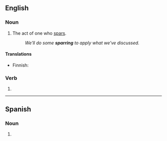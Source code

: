 ==English==

===Noun===
{{en-noun|~}}

# The act of one who [[spar]]s.
#: ''We'll do some '''sparring''' to apply what we've discussed.''

====Translations====
{{trans-top|act of sparring}}
* Finnish: {{t|fi|sparraus}}
{{trans-mid}}
{{trans-bottom}}

===Verb===
{{head|en|present participle}}

# {{present participle of|spar|lang=en|nocat=1}}

----

==Spanish==

===Noun===
{{es-noun|m|-}}

# {{l|en|sparring}}